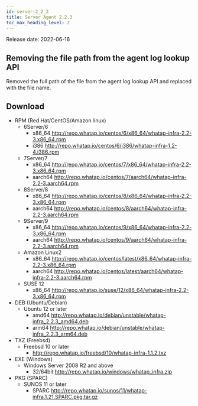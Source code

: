 ```yaml
---
id: server-2_2_3
title: Server Agent 2.2.3
toc_max_heading_level: 2
---
```


Release date: 2022-06-16

## Removing the file path from the agent log lookup API

Removed the full path of the file from the agent log lookup API and replaced with the file name.

## Download

-   RPM (Red Hat/CentOS/Amazon linux)
    -   6Server/6 
        -   x86_64 http://repo.whatap.io/centos/6/x86_64/whatap-infra-2.2-3.x86_64.rpm 
        -   i386 http://repo.whatap.io/centos/6/i386/whatap-infra-1.2-4.i386.rpm
    -   7Server/7 
        -   x86_64 http://repo.whatap.io/centos/7/x86_64/whatap-infra-2.2-3.x86_64.rpm 
        -   aarch64 http://repo.whatap.io/centos/7/aarch64/whatap-infra-2.2-3.aarch64.rpm
    -   8Server/8 
        -   x86_64 http://repo.whatap.io/centos/8/x86_64/whatap-infra-2.2-3.x86_64.rpm 
        -   aarch64 http://repo.whatap.io/centos/8/aarch64/whatap-infra-2.2-3.aarch64.rpm
    -   9Server/9 
        -   x86_64 http://repo.whatap.io/centos/9/x86_64/whatap-infra-2.2-3.x86_64.rpm 
        -   aarch64 http://repo.whatap.io/centos/9/aarch64/whatap-infra-2.2-3.aarch64.rpm
    -   Amazon Linux2
        -   x86_64 http://repo.whatap.io/centos/latest/x86_64/whatap-infra-2.2-3.x86_64.rpm 
        -   aarch64 http://repo.whatap.io/centos/latest/aarch64/whatap-infra-2.2-3.aarch64.rpm
    -   SUSE 12
        -   x86_64 http://repo.whatap.io/suse/12/x86_64/whatap-infra-2.2-3.x86_64.rpm
-   DEB (Ubuntu/Debian)
    -   Ubuntu 12 or later
        -   amd64 http://repo.whatap.io/debian/unstable/whatap-infra_2.2.3_amd64.deb
        -   arm64 http://repo.whatap.io/debian/unstable/whatap-infra_2.2.3_arm64.deb
-   TXZ (Freebsd)
    -   Freebsd 10 or later
        -   http://repo.whatap.io/freebsd/10/whatap-infra-1.1.2.txz
-   EXE (Windows)
    -   Windows Server 2008 R2 and above
        -   32/64bit http://repo.whatap.io/windows/whatap_infra.zip
-   PKG (SPARC)
    -   SUNOS 11 or later
        -   SPARC http://repo.whatap.io/sunos/11/whatap-infra.1.21.SPARC.pkg.tar.gz
